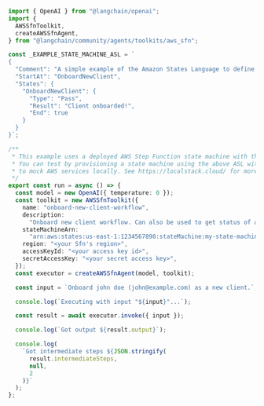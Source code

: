 ```typescript
import { OpenAI } from "@langchain/openai";
import {
  AWSSfnToolkit,
  createAWSSfnAgent,
} from "@langchain/community/agents/toolkits/aws_sfn";

const _EXAMPLE_STATE_MACHINE_ASL = `
{
  "Comment": "A simple example of the Amazon States Language to define a state machine for new client onboarding.",
  "StartAt": "OnboardNewClient",
  "States": {
    "OnboardNewClient": {
      "Type": "Pass",
      "Result": "Client onboarded!",
      "End": true
    }
  }
}`;

/**
 * This example uses a deployed AWS Step Function state machine with the above Amazon State Language (ASL) definition.
 * You can test by provisioning a state machine using the above ASL within your AWS environment, or you can use a tool like LocalStack
 * to mock AWS services locally. See https://localstack.cloud/ for more information.
 */
export const run = async () => {
  const model = new OpenAI({ temperature: 0 });
  const toolkit = new AWSSfnToolkit({
    name: "onboard-new-client-workflow",
    description:
      "Onboard new client workflow. Can also be used to get status of any excuting workflow or state machine.",
    stateMachineArn:
      "arn:aws:states:us-east-1:1234567890:stateMachine:my-state-machine", // Update with your state machine ARN accordingly
    region: "<your Sfn's region>",
    accessKeyId: "<your access key id>",
    secretAccessKey: "<your secret access key>",
  });
  const executor = createAWSSfnAgent(model, toolkit);

  const input = `Onboard john doe (john@example.com) as a new client.`;

  console.log(`Executing with input "${input}"...`);

  const result = await executor.invoke({ input });

  console.log(`Got output ${result.output}`);

  console.log(
    `Got intermediate steps ${JSON.stringify(
      result.intermediateSteps,
      null,
      2
    )}`
  );
};
```